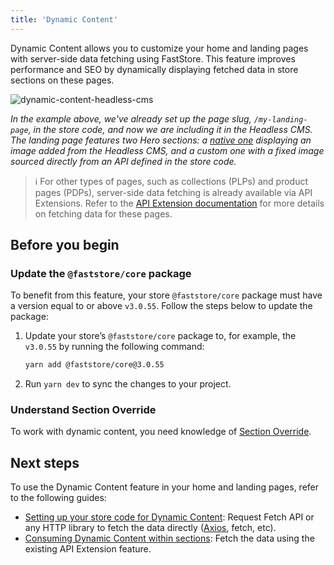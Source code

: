 ```yaml
---
title: 'Dynamic Content'
---
```


Dynamic Content allows you to customize your home and landing pages with server-side data fetching using FastStore. This feature improves performance and SEO by dynamically displaying fetched data in store sections on these pages.

![dynamic-content-headless-cms](https://vtexhelp.vtexassets.com/assets/docs/src/dynamic-content-feature___31dbd2fb1003d00bf492eb6479e3fe0c.gif)

*In the example above, we've already set up the page slug, `/my-landing-page`, in the store code, and now we are including it in the Headless CMS. The landing page features two Hero sections: a [native one](https://developers.vtex.com/docs/guides/faststore/organisms-hero) displaying an image added from the Headless CMS, and a custom one with a fixed image sourced directly from an API defined in the store code.*

> ℹ️ For other types of pages, such as collections (PLPs) and product pages (PDPs), server-side data fetching is already available via API Extensions. Refer to the [API Extension documentation](https://developers.vtex.com/docs/guides/faststore/api-extensions-overview) for more details on fetching data for these pages.

## Before you begin

<Steps>

### Update the `@faststore/core` package

To benefit from this feature,  your store `@faststore/core` package must have a version equal to or above  `v3.0.55`. Follow the steps below to update the package:

1. Update your store’s `@faststore/core` package to, for example, the `v3.0.55` by running the following command:

    ```bash
    yarn add @faststore/core@3.0.55
    ```

2. Run `yarn dev` to sync the changes to your project.

### Understand Section Override

To work with dynamic content, you need knowledge of [Section Override](https://developers.vtex.com/docs/guides/faststore/overrides-overview).

</Steps>

## Next steps

To use the Dynamic Content feature in your home and landing pages, refer to the following guides:

- [Setting up your store code for Dynamic Content](https://developers.vtex.com/docs/guides/faststore/dynamic-content-setting-up-the-store-code-for-dynamic-content): Request Fetch API or any HTTP library to fetch the data directly ([Axios](https://axios-http.com/docs/intro), fetch, etc). 
- [Consuming Dynamic Content within sections](https://developers.vtex.com/docs/guides/faststore/dynamic-content-consuming-the-dynamic-content-in-custom-sections): Fetch the data using the existing API Extension feature.
